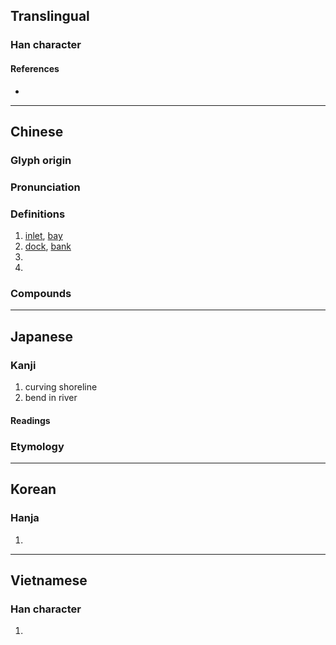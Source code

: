 {{character info}}
==Translingual==

===Han character===
{{Han char|rn=85|rad=水|as=13|sn=16|four=37134|canj=EHBK|ids=⿰氵奧}}

====References====
* {{Han ref|kx=0653.280|dkj=18412|dj=1063.210|hdz=31744.080|uh=6FB3|ud=28595|bh=BF44|bd=48964}}

----

==Chinese==
{{zh-forms}}

===Glyph origin===
{{Han etym}}
{{Han compound|水|奧|ls=psc|t1=water|c1=s|c2=p}}

===Pronunciation===
{{zh-pron
|m=ào
|c=ou3,juk1
|h=pfs=o
|md=ó̤/ù
|mn=qz,xm:àu/ò
|mn_note=àu - vernacular; ò - literary
|mn-t=o3
|w=2au
|mc=y
|oc=y
|cat=n,pn
}}

===Definitions===
{{zh-hanzi}}

# [[inlet]], [[bay]]
# [[dock]], [[bank]]
# {{zh-short|澳大利亞|[[Australia]]}}
# {{zh-short|澳門|[[Macau]]}}

===Compounds===
{{zh-der|澳洲|港澳|澳大利亞|澳洲鱷魚|澳門|白澳政策|蘇澳|南澳|文澳|里澳|曉澳|澳前}}

----

==Japanese==

===Kanji===
{{ja-kanji|grade=|rs=水13}}

# curving shoreline
# bend in river

====Readings====
{{ja-readings
|goon=いく<ゐく, おう<あう
|kanon=いく<ゐく, おう<あう
|kun=おき-
}}

===Etymology===
{{ja-kanjitab|yomi=k|おき}}
{{ja-see|沖}}

----

==Korean==

===Hanja===
{{ko-hanja|hangeul=[[오]], [[욱]]|eumhun=|mr=o, uk|y=o, wuk}}

# {{rfdef|ko|sort=水13}}

----

==Vietnamese==

===Han character===
{{vi-hantu|[[áo]], [[úc]]|rs=水13}}

# {{rfdef|vi|sort=水13}}